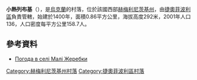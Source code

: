 {{coord|49|42|22|N|26|32|6|E|scale:100000|display=title}}

'''小熱列布基'''（{{lang-uk|Малі Жеребки}}），是[[烏克蘭|烏克蘭]]的村落，位於該國西部[[赫梅利尼茨基州|赫梅利尼茨基州]]，由[[捷奧菲波利區|捷奧菲波利區]]負責管轄，始建於1400年，面積0.86平方公里，海拔高度292米，2001年人口136，人口密度每平方公里158.7人。

==參考資料==
* [http://weather.in.ua/ua/hmel'nickaja/14776 Погода в селі Малі Жеребки] {{Wayback|url=http://weather.in.ua/ua/hmel'nickaja/14776 |date=20111220125058 }}

{{DEFAULTSORT:Малі Жеребки}}
[[Category:赫梅利尼茨基州村落|Category:赫梅利尼茨基州村落]]
[[Category:捷奧菲波利區村落|Category:捷奧菲波利區村落]]


{{Khmelnytskyi-geo-stub}}
